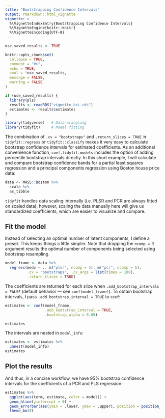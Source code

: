 ```yaml
---
title: "Bootstrapping Confidence Intervals"
output: rmarkdown::html_vignette
vignette: >
  %\VignetteIndexEntry{Bootstrapping Confidence Intervals}
  %\VignetteEngine{knitr::knitr}
  %\VignetteEncoding{UTF-8}
---
```


```r
use_saved_results <- TRUE

knitr::opts_chunk$set(
  collapse = TRUE,
  comment = "#>",
  echo = TRUE,
  eval = !use_saved_results,
  message = FALSE,
  warning = FALSE
)

if (use_saved_results) {
  library(pls)
  results <- readRDS("vignette_bci.rds")
  estimates <- results$estimates
}
```

```r
library(tidyverse)   # Data wrangling
library(tidyfit)     # Model fitting
```

The combination of `.cv = "bootstraps"` and `.return_slices = TRUE` in `tidyfit::regress` or `tidyfit::classify` makes it very easy to calculate bootstrap confidence intervals for estimated coefficients. As an additional convenience function, `coef.tidyfit.models` includes the option of adding percentile bootstrap intervals directly. In this short example, I will calculate and compare bootstrap confidence bands for a partial least squares regression and a principal components regression using Boston house price data:

```r
data <- MASS::Boston %>% 
  scale %>% 
  as_tibble
```

`tidyfit` handles data scaling internally (i.e. PLSR and PCR are always fitted on scaled data), however, scaling the data manually here will give us standardized coefficients, which are easier to visualize and compare.

## Fit the model

Instead of selecting an optimal number of latent components, I define a preset. This keeps things a little simpler. Note that dropping the `ncomp = 5` argument results the optimal number of components being selected using bootstrap resampling.

```r
model_frame <- data %>% 
  regress(medv ~ ., m("plsr", ncomp = 5), m("pcr", ncomp = 5),
          .cv = "bootstraps", .cv_args = list(times = 100), 
          .return_slices = TRUE)
```

The coefficients are returned for each slice when `.add_bootstrap_intervals = FALSE` (default behavior --- see `coef(model_frame)`). To obtain bootstrap intervals, I pass `.add_bootstrap_interval = TRUE` to `coef`:

```r
estimates <- coef(model_frame, 
                  .add_bootstrap_interval = TRUE, 
                  .bootstrap_alpha = 0.05)
```

```r
estimates
```


The intervals are nested in `model_info`:

```r
estimates <- estimates %>% 
  unnest(model_info)
estimates
```

## Plot the results

And thus, in a concise workflow, we have 95% bootstrap confidence intervals for the coefficients of a PCR and PLS regression:

```r
estimates %>% 
  ggplot(aes(term, estimate, color = model)) +
  geom_hline(yintercept = 0) +
  geom_errorbar(aes(ymin = .lower, ymax = .upper), position = position_dodge()) +
  theme_bw(8)
```

